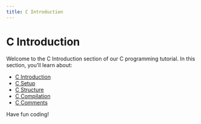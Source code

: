 ```yaml
---
title: C Introduction
---
```


# C Introduction

Welcome to the C Introduction section of our C programming tutorial. In this section, you'll learn about:

- [C Introduction](./01-c-introduction.mdx)
- [C Setup](./02-c-setup.mdx)
- [C Structure](./03-c-structure.mdx)
- [C Compilation](./04-c-compilation.mdx)
- [C Comments](./05-c-comments.mdx)

Have fun coding!
